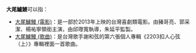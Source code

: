 '''大尾鱸鰻'''可以指：
*[[大尾鱸鰻_(電影)|大尾鱸鰻 (電影)]]：是一部於2013年上映的台灣喜劇類電影。由豬哥亮、郭采潔、楊祐寧領銜主演，由邱瓈寬執導，朱延平監製。
*[[大尾鱸鰻_(歌曲)|大尾鱸鰻 (歌曲)]]：是台灣歌手謝和弦的第六張個人專輯《2203扣人心弦（上）》專輯裡面一首歌曲。
{{dab|cat=四字消歧義}}